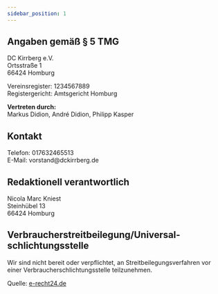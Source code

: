 ```yaml
---
sidebar_position: 1
---
```


<h2>Angaben gem&auml;&szlig; &sect; 5 TMG</h2>
<p>DC Kirrberg e.V.<br />
Ortsstra&szlig;e 1<br />
66424 Homburg</p>

<p>Vereinsregister: 1234567889<br />
Registergericht: Amtsgericht Homburg</p>

<p><strong>Vertreten durch:</strong><br />
Markus Didion, Andr&eacute; Didion, Philipp Kasper</p>

<h2>Kontakt</h2>
<p>Telefon: 017632465513<br />
E-Mail: vorstand@dckirrberg.de</p>

<h2>Redaktionell verantwortlich</h2>
<p>Nicola Marc Kniest<br />
Steinh&uuml;bel 13<br />
66424 Homburg</p>

<h2>Verbraucher&shy;streit&shy;beilegung/Universal&shy;schlichtungs&shy;stelle</h2>
<p>Wir sind nicht bereit oder verpflichtet, an Streitbeilegungsverfahren vor einer Verbraucherschlichtungsstelle teilzunehmen.</p>

<p>Quelle: <a href="https://www.e-recht24.de">e-recht24.de</a></p>